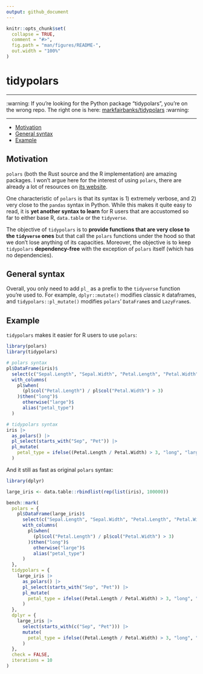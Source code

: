 ---
output: github_document
---

<!-- README.md is generated from README.Rmd. Please edit that file -->

```{r, include = FALSE}
knitr::opts_chunk$set(
  collapse = TRUE,
  comment = "#>",
  fig.path = "man/figures/README-",
  out.width = "100%"
)
```

# tidypolars

---

:warning: If you're looking for the Python package "tidypolars",
you're on the wrong repo. The right one is here: [markfairbanks/tidypolars](https://github.com/markfairbanks/tidypolars) :warning:

---

* [Motivation](#motivation) 
* [General syntax](#general-syntax) 
* [Example](#example)


## Motivation


`polars` (both the Rust source and the R implementation) are amazing packages.
I won't argue here for the interest of using `polars`, there are already a lot 
of resources on [its website](https://rpolars.github.io/).

One characteristic of `polars` is that its syntax is 1) extremely verbose, and 
2) very close to the `pandas` syntax in Python. While this makes it quite easy
to read, it is **yet another syntax to learn** for R users that are accustomed so
far to either base R, `data.table` or the `tidyverse`.

The objective of `tidypolars` is to **provide functions that are very close to
the `tidyverse` ones** but that call the `polars` functions under the hood so that
we don't lose anything of its capacities. Moreover, the objective is to keep
`tidypolars` **dependency-free** with the exception of `polars` itself (which
has no dependencies).


## General syntax

Overall, you only need to add `pl_` as a prefix to the `tidyverse` function you're
used to. For example, `dplyr::mutate()` modifies classic `R` dataframes, and 
`tidypolars::pl_mutate()` modifies `polars`' `DataFrame`s and `LazyFrame`s.

## Example

`tidypolars` makes it easier for R users to use `polars`:

```{r}
library(polars)
library(tidypolars)

# polars syntax
pl$DataFrame(iris)$
  select(c("Sepal.Length", "Sepal.Width", "Petal.Length", "Petal.Width"))$
  with_columns(
    pl$when(
      (pl$col("Petal.Length") / pl$col("Petal.Width") > 3)
    )$then("long")$
      otherwise("large")$
      alias("petal_type")
  )

# tidypolars syntax
iris |> 
  as_polars() |> 
  pl_select(starts_with("Sep", "Pet")) |> 
  pl_mutate(
    petal_type = ifelse((Petal.Length / Petal.Width) > 3, "long", "large")
  )
```

And it still as fast as original `polars` syntax:

```{r}
library(dplyr)

large_iris <- data.table::rbindlist(rep(list(iris), 100000))

bench::mark(
  polars = {
    pl$DataFrame(large_iris)$
      select(c("Sepal.Length", "Sepal.Width", "Petal.Length", "Petal.Width"))$
      with_columns(
        pl$when(
          (pl$col("Petal.Length") / pl$col("Petal.Width") > 3)
        )$then("long")$
          otherwise("large")$
          alias("petal_type")
      )
  }, 
  tidypolars = {
    large_iris |> 
      as_polars() |> 
      pl_select(starts_with("Sep", "Pet")) |> 
      pl_mutate(
        petal_type = ifelse((Petal.Length / Petal.Width) > 3, "long", "large")
      )
  },
  dplyr = {
    large_iris |> 
      select(starts_with(c("Sep", "Pet"))) |> 
      mutate(
        petal_type = ifelse((Petal.Length / Petal.Width) > 3, "long", "large")
      )
  },
  check = FALSE,
  iterations = 10
)
```

